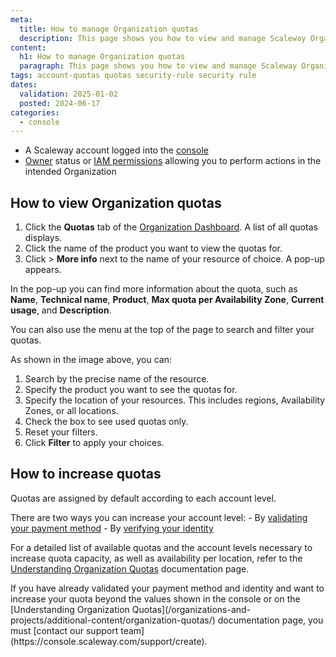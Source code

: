 ```yaml
---
meta:
  title: How to manage Organization quotas
  description: This page shows you how to view and manage Scaleway Organization quotas.
content:
  h1: How to manage Organization quotas
  paragraph: This page shows you how to view and manage Scaleway Organization quotas.
tags: account-quotas quotas security-rule security rule
dates:
  validation: 2025-01-02
  posted: 2024-06-17
categories:
  - console
---
```




<Requirements />

- A Scaleway account logged into the [console](https://console.scaleway.com)
- [Owner](/iam/concepts/#owner) status or [IAM permissions](/iam/concepts/#permission) allowing you to perform actions in the intended Organization

## How to view Organization quotas

1. Click the **Quotas** tab of the [Organization Dashboard](https://console.scaleway.com/organization). A list of all quotas displays.
2. Click the name of the product you want to view the quotas for.
3. Click <Icon name="more" /> > **More info** next to the name of your resource of choice. A pop-up appears.

  In the pop-up you can find more information about the quota, such as **Name**, **Technical name**, **Product**, **Max quota per Availability Zone**, **Current usage**, and **Description**.

You can also use the menu at the top of the page to search and filter your quotas.

<Lightbox image={image} alt="" />

As shown in the image above, you can:

1. Search by the precise name of the resource.
2. Specify the product you want to see the quotas for.
3. Specify the location of your resources. This includes regions, Availability Zones, or all locations.
4. Check the box to see used quotas only.
5. Reset your filters.
6. Click **Filter** to apply your choices.

## How to increase quotas

Quotas are assigned by default according to each account level.

There are two ways you can increase your account level:
    - By [validating your payment method](/billing/how-to/add-payment-method/#how-to-add-a-credit-card)
    - By [verifying your identity](/account/how-to/verify-identity/)

For a detailed list of available quotas and the account levels necessary to increase quota capacity, as well as availability per location, refer to the [Understanding Organization Quotas](/organizations-and-projects/additional-content/organization-quotas/) documentation page.

<Message type="note">
  If you have already validated your payment method and identity and want to increase your quota beyond the values shown in the console or on the [Understanding Organization Quotas](/organizations-and-projects/additional-content/organization-quotas/) documentation page, you must [contact our support team](https://console.scaleway.com/support/create).
</Message>
